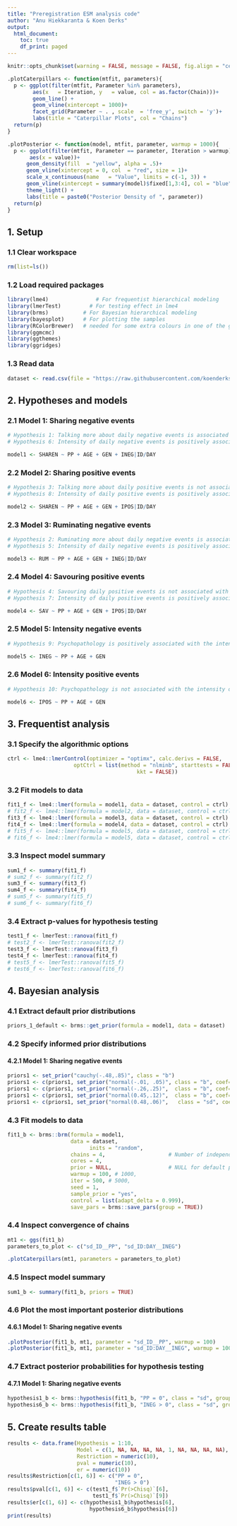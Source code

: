 ```yaml
---
title: "Preregistration ESM analysis code"
author: "Anu Hiekkaranta & Koen Derks"
output:
  html_document:
    toc: true
    df_print: paged
---
```


```r
knitr::opts_chunk$set(warning = FALSE, message = FALSE, fig.align = "center")
```


```r

.plotCaterpillars <- function(mtfit, parameters){
  p <- ggplot(filter(mtfit, Parameter %in% parameters),
        aes(x   = Iteration, y   = value, col = as.factor(Chain)))+
        geom_line() +
        geom_vline(xintercept = 1000)+
        facet_grid(Parameter ~ . , scale  = 'free_y', switch = 'y')+
        labs(title = "Caterpillar Plots", col = "Chains")
  return(p)
}

.plotPosterior <- function(model, mtfit, parameter, warmup = 1000){
  p <- ggplot(filter(mtfit, Parameter == parameter, Iteration > warmup),
       aes(x = value))+
      geom_density(fill  = "yellow", alpha = .5)+
      geom_vline(xintercept = 0, col  = "red", size = 1)+
      scale_x_continuous(name   = "Value", limits = c(-1, 3)) + 
      geom_vline(xintercept = summary(model)$fixed[1,3:4], col = "blue", linetype = 2) +
      theme_light() +
      labs(title = paste0("Posterior Density of ", parameter))
  return(p)
}
```


## 1. Setup

### 1.1 Clear workspace

```r
rm(list=ls())
```

### 1.2 Load required packages

```r
library(lme4)		        # For frequentist hierarchical modeling
library(lmerTest)	      # For testing effect in lme4
library(brms) 	        # For Bayesian hierarchical modeling
library(bayesplot)	    # For plotting the samples
library(RColorBrewer)   # needed for some extra colours in one of the graphs
library(ggmcmc)
library(ggthemes)
library(ggridges)
```

### 1.3 Read data

```r
dataset <- read.csv(file = "https://raw.githubusercontent.com/koenderks/preregistrationESM/master/CCP_pilot_resampled.csv", sep = ",")
```

## 2. Hypotheses and models

### 2.1 Model 1: Sharing negative events

```r
# Hypothesis 1: Talking more about daily negative events is associated with lower psychopathology -> Negative population effect (PP < 0).
# Hypothesis 6: Intensity of daily negative events is positively associated with sharing -> Positive group effect (INEG/ID > 0).

model1 <- SHAREN ~ PP + AGE + GEN + INEG|ID/DAY
```

### 2.2 Model 2: Sharing positive events

```r
# Hypothesis 3: Talking more about daily positive events is not associated with psychopathology -> No population effect (PP = 0).
# Hypothesis 8: Intensity of daily positive events is positively associated with sharing -> Positive group effect (IPOS/ID > 0).

model2 <- SHAREN ~ PP + AGE + GEN + IPOS|ID/DAY
```

### 2.3 Model 3: Ruminating negative events

```r
# Hypothesis 2: Ruminating more about daily negative events is associated with higher psychopathology -> Positive population effect (PP > 0).
# Hypothesis 5: Intensity of daily negative events is positively associated with rumination. -> Positive group effect (INEG/DAY > 0).

model3 <- RUM ~ PP + AGE + GEN + INEG|ID/DAY
```

### 2.4 Model 4: Savouring positive events

```r
# Hypothesis 4: Savouring daily positive events is not associated with psychopathology. -> No population effect (PP = 0)
# Hypothesis 7: Intensity of daily positive events is positively associated with savouring. -> Positive group effect (IPOS/DAY > 0)

model4 <- SAV ~ PP + AGE + GEN + IPOS|ID/DAY
```

### 2.5 Model 5: Intensity negative events

```r
# Hypothesis 9: Psychopathology is positively associated with the intensity of daily negative events. -> Positive population effect (PP > 0).

model5 <- INEG ~ PP + AGE + GEN
```

### 2.6 Model 6: Intensity positive events

```r
# Hypothesis 10: Psychopathology is not associated with the intensity of daily positive events. -> No population effect (PP = 0).

model6 <- IPOS ~ PP + AGE + GEN
```

## 3. Frequentist analysis

### 3.1 Specify the algorithmic options

```r
ctrl <- lme4::lmerControl(optimizer = "optimx", calc.derivs = FALSE,
                     optCtrl = list(method = "nlminb", starttests = FALSE, 
                                         kkt = FALSE))
```

### 3.2 Fit models to data

```r
fit1_f <- lme4::lmer(formula = model1, data = dataset, control = ctrl)
# fit2_f <- lme4::lmer(formula = model2, data = dataset, control = ctrl)
fit3_f <- lme4::lmer(formula = model3, data = dataset, control = ctrl)
fit4_f <- lme4::lmer(formula = model4, data = dataset, control = ctrl)
# fit5_f <- lme4::lmer(formula = model5, data = dataset, control = ctrl)
# fit6_f <- lme4::lmer(formula = model5, data = dataset, control = ctrl)
```


### 3.3 Inspect model summary

```r
sum1_f <- summary(fit1_f)
# sum2_f <- summary(fit2_f)
sum3_f <- summary(fit3_f)
sum4_f <- summary(fit4_f)
# sum5_f <- summary(fit5_f)
# sum6_f <- summary(fit6_f)
```

### 3.4 Extract p-values for hypothesis testing

```r
test1_f <- lmerTest::ranova(fit1_f)
# test2_f <- lmerTest::ranova(fit2_f)
test3_f <- lmerTest::ranova(fit3_f)
test4_f <- lmerTest::ranova(fit4_f)
# test5_f <- lmerTest::ranova(fit5_f)
# test6_f <- lmerTest::ranova(fit6_f)
```

## 4. Bayesian analysis

### 4.1 Extract default prior distributions

```r
priors_1_default <- brms::get_prior(formula = model1, data = dataset)
```

### 4.2 Specify informed prior distributions

#### 4.2.1 Model 1: Sharing negative events

```r
priors1 <- set_prior("cauchy(-.48,.85)", class = "b")
priors1 <- c(priors1, set_prior("normal(-.01, .05)", class = "b", coef= "AGE"))
priors1 <- c(priors1, set_prior("normal(-.26,.25)",  class = "b", coef= "PP"))
priors1 <- c(priors1, set_prior("normal(0.45,.12)",  class = "b", coef= "GEN", group = "ID"))
priors1 <- c(priors1, set_prior("normal(0.48,.06)",   class = "sd", coef= "INEG", group = "ID"))
```

### 4.3 Fit models to data

```r
fit1_b <- brms::brm(formula = model1, 
                    data = dataset, 
			              inits = "random",
                    chains = 4,                    # Number of independent chains
                    cores = 4, 
                    prior = NULL,                  # NULL for default priors, priors1 for custom
                    warmup = 100, # 1000, 
                    iter = 500, # 5000,
                    seed = 1,
                    sample_prior = "yes",
                    control = list(adapt_delta = 0.999),
                    save_pars = brms::save_pars(group = TRUE))
```

### 4.4 Inspect convergence of chains

```r
mt1 <- ggs(fit1_b)
parameters_to_plot <- c("sd_ID__PP", "sd_ID:DAY__INEG")

.plotCaterpillars(mt1, parameters = parameters_to_plot)
```

### 4.5 Inspect model summary

```r
sum1_b <- summary(fit1_b, priors = TRUE)
```

### 4.6 Plot the most important posterior distributions

#### 4.6.1 Model 1: Sharing negative events

```r
.plotPosterior(fit1_b, mt1, parameter = "sd_ID__PP", warmup = 100)
.plotPosterior(fit1_b, mt1, parameter = "sd_ID:DAY__INEG", warmup = 100)
```

### 4.7 Extract posterior probabilities for hypothesis testing

#### 4.7.1 Model 1: Sharing negative events

```r
hypothesis1_b <- brms::hypothesis(fit1_b, "PP = 0", class = "sd", group = "ID")
hypothesis6_b <- brms::hypothesis(fit1_b, "INEG > 0", class = "sd", group = "ID")
```

## 5. Create results table

```r
results <- data.frame(Hypothesis = 1:10, 
                      Model = c(1, NA, NA, NA, NA, 1, NA, NA, NA, NA), 
                      Restriction = numeric(10), 
                      pval = numeric(10), 
                      er = numeric(10)) 
results$Restriction[c(1, 6)] <- c("PP = 0", 
                                  "INEG > 0")
results$pval[c(1, 6)] <- c(test1_f$`Pr(>Chisq)`[6],
                           test1_f$`Pr(>Chisq)`[9])
results$er[c(1, 6)] <- c(hypothesis1_b$hypothesis[6], 
                          hypothesis6_b$hypothesis[6])
print(results)
```
